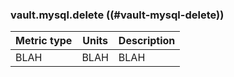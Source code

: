 ### vault.mysql.delete ((#vault-mysql-delete))

Metric type | Units | Description
----------- | ----- | -----------
BLAH     | BLAH    | BLAH